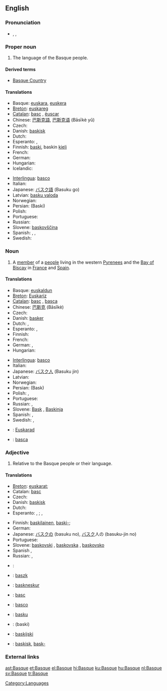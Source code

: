 {{interwiktionary|code=eu}}
{{wikipedia}}
{{see|basque}}
==English==

===Pronunciation===
* {{a|US}} {{AHD|/bask/}}, {{IPA|/bæsk/}}, {{SAMPA|/b{sk/}}
{{rfp|UK}}

===Proper noun===
{{en-proper noun}}

# The language of the Basque people.

====Derived terms====
*[[Basque Country]]

====Translations====
{{trans-top|language}}
*Basque: [[euskara]], [[euskera]]
*[[Breton]]: [[euskareg]] {{m}}
*[[Catalan]]: [[basc]] {{m}}, [[èuscar]] {{m}}
*Chinese: [[巴斯克語]], [[巴斯克语]] (Bāsīkè yǔ)
* Czech: {{t|cs|baskičtina|f}}
*Danish: [[baskisk]]
*Dutch: {{t+|nl|Baskisch|n}}
*Esperanto: {{t|eo|eŭska lingvo|xs=Esperanto}} {{italbrac|preferred}}, {{t|eo|vaska lingvo|xs=Esperanto}}
*Finnish: [[baski]], baskin [[kieli]]
*French: {{t+|fr|basque|m}}
*German: {{t+|de|Baskisch|n}}
* Hungarian: {{t|hu|baszk}}
* Icelandic: {{t|is|Baskneska}}
{{trans-mid}}
*[[Interlingua]]: [[basco]]
*Italian: {{t|it|basco|m}}
*Japanese: [[バスク語]] (Basuku go)
*Latvian: [[basku valoda]] {{f}}
* Norwegian: {{t|no|baskisk}}
*Persian: {{FAchar|[[باسکی]]}} (Baski)
* Polish: {{t|pl|baskijski|m}}
*Portuguese: {{tø|basco|m}}
* Russian: {{t|ru|баскский язык|m|tr=báskskij jazýk|sc=Cyrl}}
*Slovene: [[baskovščina]] {{f}}
*Spanish: {{t+|es|vasco|m}}, <!-- Does the language name really also have a feminine form?! {{t-|es|vasca|f}},--> {{t+|es|vascuence|m}}, {{t+|es|euskera|m}}
*Swedish: {{t|sv|baskiska|c}}
{{trans-bottom}}

===Noun===
{{en-noun}}

# A [[member]] of a [[people]] living in the western [[Pyrenees]] and the [[Bay of Biscay]] in [[France]] and [[Spain]].

====Translations====
{{trans-top|member of a people}}
*Basque: [[euskaldun]]
*[[Breton]]: [[Euskariz]] {{p}}
*[[Catalan]]: [[basc]] {{m}}, [[basca]] {{f}}
*Chinese: [[巴斯克]] (Bāsīkè)
* Czech: {{t-|cs|Bask|m}}
*Danish: [[basker]] {{c}}
*Dutch: {{t+|nl|Bask|m}}, {{t|nl|Baskische|f}}
*Esperanto: {{t-|eo|eŭsko|xs=Esperanto}} {{italbrac|preferred}}, {{t-|eo|vasko|xs=Esperanto}}
* Finnish: {{t+|fi|baski}}
*French: {{t-|fr|Basque|m|f}}
*German: {{t-|de|Baske|m}}, {{t|de|Baskin|f}}
* Hungarian: {{t|hu|baszk}}
{{trans-mid}}
*[[Interlingua]]: [[basco]]
*Italian: {{t|it|basco|m}}
*Japanese: [[バスク人]] (Basuku jin)
* Latvian: {{t-|lv|basks|m|xs=Latvian}}
* Norwegian: {{t|no|basker}}
*Persian: {{FAchar|[[باسک]]}} (Bask)
*Polish: {{t+|pl|Bask|m}}, {{t|pl|Baskijka|f}}
*Portuguese: {{t|pt|basco|m}}
*Russian: {{t|ru|баск|m|tr=bask|sc=Cyrl}}, {{t|ru|басконка|f|tr=baskónka|sc=Cyrl}}
*Slovene: [[Bask]] {{m}}, [[Baskinja]] {{f}}
*Spanish: {{t+|es|vasco|m}}, {{t-|es|vasca|f}}
* Swedish: {{t-|sv|bask|m}}, {{t|sv|baskiska|f}}
{{trans-bottom}}

{{checktrans-top}}
*{{ttbc|Breton}}: [[Euskarad]] {{m}}
*{{ttbc|Romanian}}: [[basca]]
{{trans-bottom}}

===Adjective===
{{en-adj|-}}

# Relative to the Basque people or their language.

====Translations====
{{trans-top|relative to the Basque people or their language}}
*[[Breton]]: {{sense|people}} [[euskarat]]; {{sense|language}} {{t|br|euskarek|xs=Breton}}
*Catalan: [[basc]]
* Czech: {{t+|cs|baskický}}
*Danish: [[baskisk]]
*Dutch: {{t+|nl|Baskisch}}
*Esperanto: {{sense|people}} {{t-|eo|eŭska|xs=Esperanto}} {{italbrac|preferred}}, {{t-|eo|vaska|xs=Esperanto}}; {{sense|language}} {{t-|eo|eŭsklingva|xs=Esperanto}} {{italbrac|preferred}}, {{t-|eo|vasklingva|xs=Esperanto}}
{{trans-mid}}
*Finnish: {{sense|people}} [[baskilainen]], [[baski|baski-]]; {{sense|language}} {{t|fi|baskinkielinen}}
* German: {{t+|de|baskisch}}
*Japanese: [[バスク]]の (basuku no), [[バスク]]人の (basuku-jin no)
* Portuguese: {{t|pt|basco}}
*Slovene: [[baskovski]] {{m}}, [[baskovska]] {{f}}, [[baskovsko]] {{n}}
* Spanish {{t|es|vasco}} {{m}}, {{t|es|vasca}} {{f}}
* Russian: {{t|ru|баскский|tr=báskskij|sc=Cyrl}}, {{t|ru|басконский|tr=baskónskij|sc=Cyrl}}
{{trans-bottom}}

{{checktrans-top}}

*{{ttbc|French}}: {{t+|fr|basque}}

*{{ttbc|Hungarian}}: [[baszk]]
{{trans-mid}}
*{{ttbc|Icelandic}}: [[baskneskur]]
*{{ttbc|Interlingua}}: [[basc]]
*{{ttbc|Italian}}: [[basco]]
*{{ttbc|Latvian}}: [[basku]]
*{{ttbc|Persian}}: {{FAchar|[[باسکی]]}} (baski)
*{{ttbc|Polish}}: [[baskijski]]
*{{ttbc|Swedish}}: [[baskisk]], [[bask-]]
{{trans-bottom}}

===External links===
{{ethnologue|code=eus}}
{{ethnologue|lang=Navarro-Labourdin Basque|code=bqe}}
{{ethnologue|lang=Souletin Basque|code=bsz}}

[[Category:Languages]]

[[ast:Basque]]
[[et:Basque]]
[[el:Basque]]
[[hi:Basque]]
[[ku:Basque]]
[[hu:Basque]]
[[nl:Basque]]
[[sv:Basque]]
[[tr:Basque]]